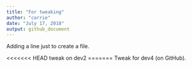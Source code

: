 ```yaml
---
title: "For tweaking"
author: "carrie"
date: "July 17, 2018"
output: github_document
---
```

Adding a line just to create a file.




<<<<<<< HEAD
tweak on dev2
=======
Tweak for dev4 (on GitHub).
